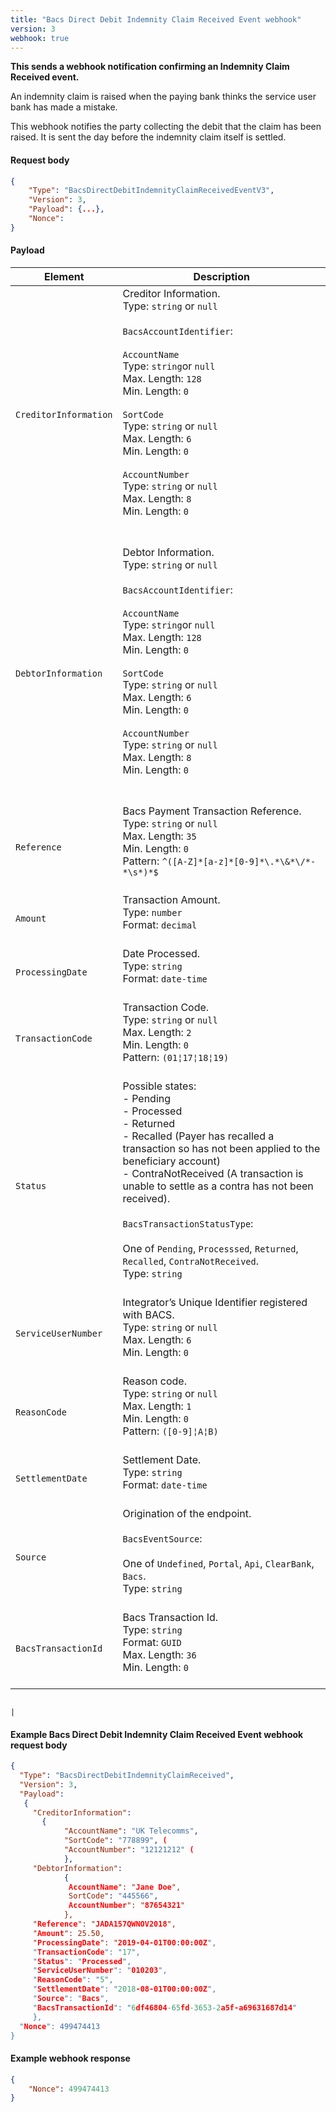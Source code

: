 ```yaml
---
title: "Bacs Direct Debit Indemnity Claim Received Event webhook"
version: 3
webhook: true
---
```


**This sends a webhook notification confirming an Indemnity Claim Received event.**

An indemnity claim is raised when the paying bank thinks the service
user bank has made a mistake.

This webhook notifies the party collecting the debit that the claim has
been raised. It is sent the day before the indemnity claim itself is
settled.


#### Request body

```json
{
    "Type": "BacsDirectDebitIndemnityClaimReceivedEventV3",
    "Version": 3,
    "Payload": {...},
    "Nonce":
}
```

#### Payload
| Element                       | Description                                                                                                                                                                                                                                                                                                                                                                                                                                                                                                                                                                                                                                                                                                                                                                                                                             |
|-------------------------------|-----------------------------------------------------------------------------------------------------------------------------------------------------------------------------------------------------------------------------------------------------------------------------------------------------------------------------------------------------------------------------------------------------------------------------------------------------------------------------------------------------------------------------------------------------------------------------------------------------------------------------------------------------------------------------------------------------------------------------------------------------------------------------------------------------------------------------------------|
| `CreditorInformation`                      |Creditor Information.<br />Type: `string` or `null`<br/><br />`BacsAccountIdentifier`:<br /><br />`AccountName`<br />        Type: `string`or `null`<br />        Max. Length: `128`<br />        Min. Length: `0`<br /><br />`SortCode`<br />        Type: `string` or `null`<br />        Max. Length: `6`<br />        Min. Length: `0`<br /> <br /> `AccountNumber`<br />        Type: `string` or `null`<br />        Max. Length: `8`<br />        Min. Length: `0`<br />        <br /><br />                                                                                                                                                                                                                                                                                                                                                                                                                                                                 
| `DebtorInformation`                      |Debtor Information.<br />Type: `string` or `null`<br/><br />`BacsAccountIdentifier`:<br /><br />`AccountName`<br />        Type: `string`or `null`<br />        Max. Length: `128`<br />        Min. Length: `0`<br /><br />`SortCode`<br />        Type: `string` or `null`<br />        Max. Length: `6`<br />        Min. Length: `0`<br /> <br /> `AccountNumber`<br />        Type: `string` or `null`<br />        Max. Length: `8`<br />        Min. Length: `0`<br />        <br /><br />                                                                                                                                                                                                                                                                                                                                                                                                                                                                 
| `Reference`                      |Bacs Payment Transaction Reference. <br />Type: `string` or `null`<br/>Max. Length: `35`	<br/>Min. Length: `0`<br/>Pattern: `^([A-Z]*[a-z]*[0-9]*\.*\&*\/*-*\s*)*$`<br /><br />                                                                                                                                                                                                                                                                                                                                                                                                                                                                 
| `Amount`            |Transaction Amount.<br /> Type: `number`<br/>Format: `decimal`<br /><br />                                                                                                                                                                                                                                                                                                                                                                                                                                                              
| `ProcessingDate`       |Date Processed.<br/>Type: `string` <br/>Format: `date-time`<br/><br />                                                                                                                                                                                                                                                                                                                                                                                                                                                              
| `TransactionCode`            |Transaction Code.<br /> Type: `string` or `null`<br/>Max. Length: `2`<br/>Min. Length: `0`<br /> Pattern: `(01¦17¦18¦19)`<br /> <br/>                                                                                                                                                                                                                                                                                                                                                                                                                                                               
| `Status`                      |Possible states:<br/>- Pending<br/>- Processed<br/>- Returned<br/>- Recalled (Payer has recalled a transaction so has not been applied to the beneficiary account)<br/>- ContraNotReceived (A transaction is unable to settle as a contra has not been received).<br /><br />`BacsTransactionStatusType`:<br /><br />One of `Pending`, `Processsed`, `Returned`, `Recalled`, `ContraNotReceived`. <br /> Type: `string` <br /><br />                                                                                                                                                                                                                                                                                                                                                                                                                                                              
| `ServiceUserNumber`                    |Integrator’s Unique Identifier registered with BACS.<br /> Type: `string` or `null`<br />  Max. Length: `6`<br />    Min. Length: `0` <br /> <br />                                                                                                                                                                                                                                                                                                                                                                                                                                                           
| `ReasonCode`       |Reason code.<br/>Type: `string` or `null`<br/>Max. Length: `1`<br/>Min. Length: `0`<br />        Pattern: `([0-9]¦A¦B)`<br /> <br />                                                                                                                                                                                                                                                                                                                                                     
| `SettlementDate`       |Settlement Date.<br/>Type: `string` <br/>Format: `date-time`<br /> <br />                                                                                                                                                                                                                                                                                                                                                                                                                                                               
| `Source` |Origination of the endpoint.<br /><br />`BacsEventSource`:<br /><br />One of `Undefined`, `Portal`, `Api`, `ClearBank`, `Bacs`. <br /> Type: `string` <br /><br />                                                                                                                                                                                                                                                                                                                                                                                                                                                                        
| `BacsTransactionId`             |Bacs Transaction Id.<br />Type: `string`<br />Format: `GUID`<br/>Max. Length: `36`<br/>Min. Length: `0`<br/>  <br />      


                                                                                                                                                                                                                                          |

#### Example Bacs Direct Debit Indemnity Claim Received Event webhook request body

```json
{
  "Type": "BacsDirectDebitIndemnityClaimReceived",
  "Version": 3,
  "Payload":
   {
     "CreditorInformation":
       {
            "AccountName": "UK Telecomms",
            "SortCode": "778899", (
            "AccountNumber": "12121212" (
            },
     "DebtorInformation":
            {
             AccountName": "Jane Doe",
             SortCode": "445566",
             AccountNumber": "87654321"
            },
     "Reference": "JADA157QWNOV2018",
     "Amount": 25.50,
     "ProcessingDate": "2019-04-01T00:00:00Z",
     "TransactionCode": "17",
     "Status": "Processed",
     "ServiceUserNumber": "010203",
     "ReasonCode": "5",
     "SettlementDate": "2018-08-01T00:00:00Z",
     "Source": "Bacs",
     "BacsTransactionId": "6df46804-65fd-3653-2a5f-a69631687d14"
     },
  "Nonce": 499474413
}
```
#### Example webhook response

```json
{
    "Nonce": 499474413
}
```
